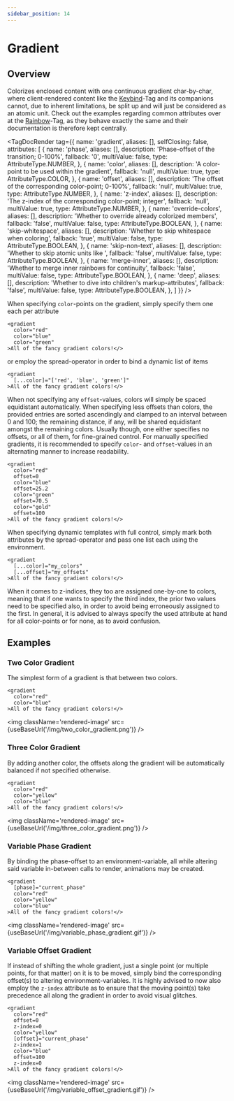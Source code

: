 ```yaml
---
sidebar_position: 14
---
```



# Gradient

## Overview

Colorizes enclosed content with one continuous gradient char-by-char, where client-rendered content
like the [Keybind](./keybind)-Tag and its companions cannot, due to inherent limitations, be
split up and will just be considered as an atomic unit. Check out the examples regarding common attributes
over at the [Rainbow](./rainbow)-Tag, as they behave exactly the same and their documentation is
therefore kept centrally.

<TagDocRender tag={{
  name: 'gradient',
  aliases: [],
  selfClosing: false,
  attributes: [
    {
      name: 'phase',
      aliases: [],
      description: 'Phase-offset of the transition; 0-100%',
      fallback: '0',
      multiValue: false,
      type: AttributeType.NUMBER,
    },
    {
      name: 'color',
      aliases: [],
      description: 'A color-point to be used within the gradient',
      fallback: 'null',
      multiValue: true,
      type: AttributeType.COLOR,
    },
    {
      name: 'offset',
      aliases: [],
      description: 'The offset of the corresponding color-point; 0-100%',
      fallback: 'null',
      multiValue: true,
      type: AttributeType.NUMBER,
    },
    {
      name: 'z-index',
      aliases: [],
      description: 'The z-index of the corresponding color-point; integer',
      fallback: 'null',
      multiValue: true,
      type: AttributeType.NUMBER,
    },
    {
      name: 'override-colors',
      aliases: [],
      description: 'Whether to override already colorized members',
      fallback: 'false',
      multiValue: false,
      type: AttributeType.BOOLEAN,
    },
    {
      name: 'skip-whitespace',
      aliases: [],
      description: 'Whether to skip whitespace when coloring',
      fallback: 'true',
      multiValue: false,
      type: AttributeType.BOOLEAN,
    },
    {
      name: 'skip-non-text',
      aliases: [],
      description: 'Whether to skip atomic units like <key/>',
      fallback: 'false',
      multiValue: false,
      type: AttributeType.BOOLEAN,
    },
    {
      name: 'merge-inner',
      aliases: [],
      description: 'Whether to merge inner rainbows for continuity',
      fallback: 'false',
      multiValue: false,
      type: AttributeType.BOOLEAN,
    },
    {
      name: 'deep',
      aliases: [],
      description: 'Whether to dive into children\'s markup-attributes',
      fallback: 'false',
      multiValue: false,
      type: AttributeType.BOOLEAN,
    },
  ]
}} />

When specifying `color`-points on the gradient, simply specify them one each per attribute

```component-markup
<gradient
  color="red"
  color="blue"
  color="green"
>All of the fancy gradient colors!</>
```

or employ the spread-operator in order to bind a dynamic list of items

```component-markup
<gradient
  [...color]="['red', 'blue', 'green']"
>All of the fancy gradient colors!</>
```

When not specifying any `offset`-values, colors will simply be spaced equidistant automatically. When specifying
less offsets than colors, the provided entries are sorted ascendingly and clamped to an interval between 0 and 100;
the remaining distance, if any, will be shared equidistant amongst the remaining colors. Usually though, one either
specifies no offsets, or all of them, for fine-grained control. For manually specified gradients, it is recommended
to specify `color`- and `offset`-values in an alternating manner to increase readability.

```component-markup
<gradient
  color="red"
  offset=0
  color="blue"
  offset=25.2
  color="green"
  offset=70.5
  color="gold"
  offset=100
>All of the fancy gradient colors!</>
```

When specifying dynamic templates with full control, simply mark both attributes by the spread-operator and
pass one list each using the environment.

```component-markup
<gradient
  [...color]="my_colors"
  [...offset]="my_offsets"
>All of the fancy gradient colors!</>
```

When it comes to z-indices, they too are assigned one-by-one to colors, meaning that if one wants to specify
the third index, the prior two values need to be specified also, in order to avoid being erroneously assigned
to the first. In general, it is advised to always specify the used attribute at hand for all color-points or
for none, as to avoid confusion.

## Examples

### Two Color Gradient

The simplest form of a gradient is that between two colors.

```component-markup
<gradient
  color="red"
  color="blue"
>All of the fancy gradient colors!</>
```

<img className='rendered-image' src={useBaseUrl('/img/two_color_gradient.png')} />

### Three Color Gradient

By adding another color, the offsets along the gradient will be automatically balanced if not specified otherwise.

```component-markup
<gradient
  color="red"
  color="yellow"
  color="blue"
>All of the fancy gradient colors!</>
```

<img className='rendered-image' src={useBaseUrl('/img/three_color_gradient.png')} />

### Variable Phase Gradient

By binding the phase-offset to an environment-variable, all while altering said variable in-between calls to
render, animations may be created.

```component-markup
<gradient
  [phase]="current_phase"
  color="red"
  color="yellow"
  color="blue"
>All of the fancy gradient colors!</>
```

<img className='rendered-image' src={useBaseUrl('/img/variable_phase_gradient.gif')} />

### Variable Offset Gradient

If instead of shifting the whole gradient, just a single point (or multiple points, for that matter) on it is to be
moved, simply bind the corresponding offset(s) to altering environment-variables. It is highly advised to now
also employ the `z-index` attribute as to ensure that the moving point(s) take precedence all along the gradient
in order to avoid visual glitches.

```component-markup
<gradient
  color="red"
  offset=0
  z-index=0
  color="yellow"
  [offset]="current_phase"
  z-index=1
  color="blue"
  offset=100
  z-index=0
>All of the fancy gradient colors!</>
```

<img className='rendered-image' src={useBaseUrl('/img/variable_offset_gradient.gif')} />